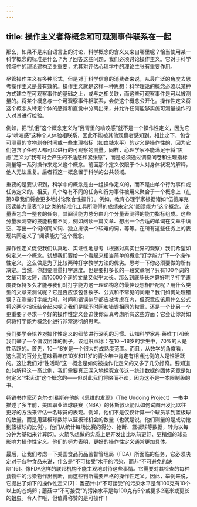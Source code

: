 ```yaml
---
---
---
```

title: 操作主义者将概念和可观测事件联系在一起
---




那么，如果不是来自语言上的讨论，科学概念的含义又来自哪里呢？恰当使用某一科学概念的标准是什么？为了回答这些问题，我们必须讨论操作主义。它对于科学领域中的理论建构至关重要，尤其对评估心理学中的理论主张有重要作用。

尽管操作主义有多种形式，但是对于科学信息的消费者来说，从最广泛的角度去思考操作主义是最有效的。操作主义就是这样一种思想：科学理论的概念必须以某种方式建立在可观察事件的基础之上，或与之相关联，而这些可观察事件是可以被测量的。将某个概念与一个可观察事件相联系，会使这个概念公开化。操作性定义将这个概念从特定个体的感觉和直觉中分离出来，并允许任何能够实施可测量操作的人对其进行检验。

例如，把“饥饿”这个概念定义为“我胃里的啃咬感”就不是一个操作性定义，因为它与“啃咬感”这种个人体验相联系，因此不能被其他观察者感知到。相比之下，包含可测量的食物剥夺时间或一些生理指标（如血糖水平）的定义是操作性的，因为它们包含了任何人都可以进行的可观察的测量。同样，心理学家不能满足于将“焦虑”定义为“我有时会产生的不适感和紧张感”，而是必须通过调查问卷和生理指标测量等一系列操作来定义这个概念。前面那个定义仅限于个人对身体状况的解释，他人无法重复。后者将这一概念置于科学的公共领域。

重要的是要认识到，科学中的概念是由一组操作定义的，而不是由单个行为事件或任务定义的。相反，几个略有不同的任务和行为事件被用来聚合于一个概念上（在第8章我们将会更多地讨论聚合性操作）。例如，教育心理学家根据诸如“伍德库克阅读能力量表”[3]之类的标准化工具所测得的成绩来定义“阅读能力”这个概念。该量表包含一整套的任务，其阅读能力总分由几个分量表测得的能力指标组成。这些分量表测查的技能稍有不同，例如阅读一篇文章、想出一个合适的单词在文章中填空、写出一个词的同义词、独立拼读一个较难的词，等等。在所有这些任务上的表现共同定义了“阅读能力”这个概念。

操作性定义促使我们认真地、实证性地思考（根据对真实世界的观察）我们希望如何定义一个概念。试想我们要给一个看起来相当简单的概念“打字能力”下一个操作性定义，这么做是为了比较两种打字教学方法的优劣。思考一下你必须要做的所有决定。当然，你想要测量打字速度。但是要打多长的一段文章呢？只有100个词的文章可能太短，而10000个词的文章又似乎太长。那么到底多长才算好呢？打字速度要保持多久才能与我们对打字能力这一理论构念的最佳设想相匹配呢？用什么类型的文章来测试呢？它是否应该包含数字、公式和不常见的间距？我们如何处理错误？在测量打字能力时，时间和错误似乎都应被考虑在内，但究竟应该用什么公式将这两个指标结合起来呢？我们是赋予时间和错误相同的权重，还是一个比另一个更重要？寻求一个好的操作性定义会迫使你认真考虑所有这些方面；它会让你对如何将打字能力概念化进行非常透彻的思考。

我们要学会培养对操作性定义的细节进行深究的习惯。认知科学家丹·莱维丁[4]给我们举了一个倡议团体的例子，该组织声称：在10～18岁的学生中，70%的人是性活跃的。首先，10～18岁是一个很大的成熟度范围。而且，从数学的角度看，这么高的百分比意味着年仅10岁和11岁的青少年中肯定有相当比例的人是性活跃的。这让我们对“性活动”这一概念是如何被操作化定义的又多了几分好奇。要知道如何解释这一高比例，我们需要真正深入地探究宣传这一统计数据的团体究竟是如何定义“性活动”这个概念的——但对此我们将略而不谈，因为这不是一本限制级的书。

畅销书作家迈克尔·刘易斯在他的《思维的发现》（The Undoing Project）一书中描述了多年前，美国职业篮球联赛（NBA）的休斯敦火箭队如何试图开发比以往更好的方法来评估一名球员的表现。例如，他们不是仅仅计算一个球员拿到篮板球的数量，而是用篮板球数除以篮板球机会的数量（也就是说，他们测量的是成功抢到篮板球的比例）。他们从统计每场比赛的得分、抢断、篮板球等数据，转为以每分钟为基础来计算[5]。火箭队想做的实质上是开发出比以前更好、更精细的球员影响力操作性定义。他们的努力表明，更好的操作性定义通常更加具体。

最后，让我们考虑一下美国食品药品监督管理局（FDA）所面临的任务，它必须决定对于各种食品来说，什么是“不可接受”水平的污染，而非“不可避免的缺陷”[6]。像FDA这样的联邦机构不能主观地对待这些事情。它需要对其检查的每种食物中的污染物作出判断，而这些判断需要严格的操作性定义。因此，举例来说，它提出了如下的操作性定义[7]：番茄汁中“不可接受”的污染水平是每100克有10个以上的苍蝇卵；蘑菇中“不可接受”的污染水平是每100克有5个或更多2毫米或更长的蛆虫。令人作呕，但值得称赞的是可操作！